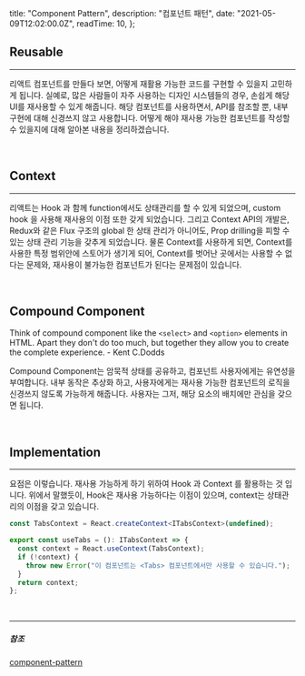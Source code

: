 
  title: "Component Pattern",
  description: "컴포넌트 패턴",
  date: "2021-05-09T12:02:00.0Z",
  readTime: 10,
};


<div style={{  marginTop: "4rem", fontFamily: "Poppins, NotoSansKR-Thin, MalgunGothic", fontSize: '11pt', lineHeight: '22pt', letterSpacing: '.8px'}}>

## Reusable

<hr />

리액트 컴포넌트를 만들다 보면, 어떻게 재활용 가능한 코드를 구현할 수 있을지 고민하게 됩니다.
실예로, 많은 사람들이 자주 사용하는 디자인 시스템들의 경우, 손쉽게 해당 UI를 재사용할 수 있게 해줍니다.
해당 컴포넌트를 사용하면서, API를 참조할 뿐, 내부 구현에 대해 신경쓰지 않고 사용합니다.
어떻게 해야 재사용 가능한 컴포넌트를 작성할 수 있을지에 대해 알아본 내용을 정리하겠습니다.

<br />

## Context

<hr />

리액트는 Hook 과 함께 function에서도 상태관리를 할 수 있게 되었으며, custom hook 을 사용해 재사용의 이점 또한 갖게 되었습니다.
그리고 Context API의 개발은, Redux와 같은 Flux 구조의 global 한 상태 관리가 아니어도, Prop drilling을 피할 수 있는 상태 관리 기능을 갖추게 되었습니다.
물론 Context를 사용하게 되면, Context를 사용한 특정 범위안에 스토어가 생기게 되어, Context를 벗어난 곳에서는 사용할 수 없다는 문제와, 재사용이 불가능한 컴포넌트가 된다는 문제점이 있습니다.

<br />

## Compound Component

<div style={{ 
  fontFamily: 'Poppins, "SeoulNamsanL"',   
  borderRadius: '4px',
  lineHeight: '1.9rem',
  maxWidth: '100%',
  fontSize: '0.965rem',
  fontWeight: '100',
  position: 'relative',
  padding: '2rem 1rem'}}>

Think of compound component like the `<select>` and `<option>` elements in HTML.
Apart they don't do too much, but together they allow you to create the complete experience. - Kent C.Dodds

</div>

Compound Component는 암묵적 상태를 공유하고, 컴포넌트 사용자에게는 유연성을 부여합니다.
내부 동작은 추상화 하고, 사용자에게는 재사용 가능한 컴포넌트의 로직을 신경쓰지 않도록 가능하게 해줍니다.
사용자는 그저, 해당 요소의 배치에만 관심을 갖으면 됩니다.

<br />

## Implementation

<hr />

요점은 이렇습니다. 재사용 가능하게 하기 위하여 Hook 과 Context 를 활용하는 것 입니다.
위에서 말했듯이, Hook은 재사용 가능하다는 이점이 있으며, context는 상태관리의 이점을 갖고 있습니다.

<div className="blog-post">

```ts
const TabsContext = React.createContext<ITabsContext>(undefined);

export const useTabs = (): ITabsContext => {
  const context = React.useContext(TabsContext);
  if (!context) {
    throw new Error("이 컴포넌트는 <Tabs> 컴포넌트에서만 사용할 수 있습니다.");
  }
  return context;
};
```

</div>

</div>

<br />

<hr
  style={{
    width: "15px",
    border: "0.325px solid gray",
    marginTop: "1.125rem",
    marginBottom: "1.125rem",
  }}
/>

##### 참조

[component-pattern](https://dev.to/alexi_be3/react-component-patterns-49ho)
